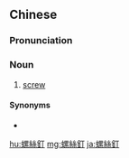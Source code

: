 ==Chinese==
{{zh-forms|s=螺丝钉|type=21}}

===Pronunciation===
{{zh-pron
|m=luósīdīng,er=y
|c=lo4 si1 deng1
|mn=lô͘-si-teng/lê-si-teng/lô-si-teng
|cat=n
}}

===Noun===
{{zh-noun}}

# [[screw]] {{gloss|construction accessory}}

====Synonyms====
* {{zh-l|螺釘}}

[[hu:螺絲釘]]
[[mg:螺絲釘]]
[[ja:螺絲釘]]